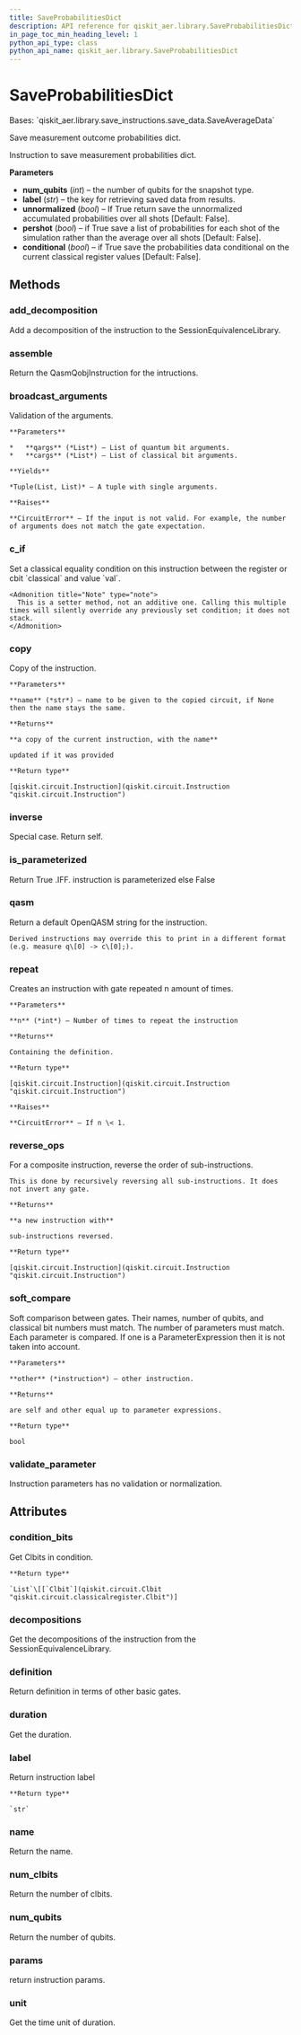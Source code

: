```yaml
---
title: SaveProbabilitiesDict
description: API reference for qiskit_aer.library.SaveProbabilitiesDict
in_page_toc_min_heading_level: 1
python_api_type: class
python_api_name: qiskit_aer.library.SaveProbabilitiesDict
---
```


# SaveProbabilitiesDict

<Class id="qiskit_aer.library.SaveProbabilitiesDict" github="https://github.com/qiskit/qiskit-aer/tree/stable/0.12/qiskit_aer/library/save_instructions/save_probabilities.py" signature="SaveProbabilitiesDict(num_qubits, label='probabilities_dict', unnormalized=False, pershot=False, conditional=False)">
  Bases: `qiskit_aer.library.save_instructions.save_data.SaveAverageData`

  Save measurement outcome probabilities dict.

  Instruction to save measurement probabilities dict.

  **Parameters**

  *   **num\_qubits** (*int*) – the number of qubits for the snapshot type.
  *   **label** (*str*) – the key for retrieving saved data from results.
  *   **unnormalized** (*bool*) – If True return save the unnormalized accumulated probabilities over all shots \[Default: False].
  *   **pershot** (*bool*) – if True save a list of probabilities for each shot of the simulation rather than the average over all shots \[Default: False].
  *   **conditional** (*bool*) – if True save the probabilities data conditional on the current classical register values \[Default: False].

  ## Methods

  ### add\_decomposition

  <Function id="qiskit_aer.library.SaveProbabilitiesDict.add_decomposition" signature="SaveProbabilitiesDict.add_decomposition(decomposition)">
    Add a decomposition of the instruction to the SessionEquivalenceLibrary.
  </Function>

  ### assemble

  <Function id="qiskit_aer.library.SaveProbabilitiesDict.assemble" signature="SaveProbabilitiesDict.assemble()">
    Return the QasmQobjInstruction for the intructions.
  </Function>

  ### broadcast\_arguments

  <Function id="qiskit_aer.library.SaveProbabilitiesDict.broadcast_arguments" signature="SaveProbabilitiesDict.broadcast_arguments(qargs, cargs)">
    Validation of the arguments.

    **Parameters**

    *   **qargs** (*List*) – List of quantum bit arguments.
    *   **cargs** (*List*) – List of classical bit arguments.

    **Yields**

    *Tuple(List, List)* – A tuple with single arguments.

    **Raises**

    **CircuitError** – If the input is not valid. For example, the number of arguments does not match the gate expectation.
  </Function>

  ### c\_if

  <Function id="qiskit_aer.library.SaveProbabilitiesDict.c_if" signature="SaveProbabilitiesDict.c_if(classical, val)">
    Set a classical equality condition on this instruction between the register or cbit `classical` and value `val`.

    <Admonition title="Note" type="note">
      This is a setter method, not an additive one. Calling this multiple times will silently override any previously set condition; it does not stack.
    </Admonition>
  </Function>

  ### copy

  <Function id="qiskit_aer.library.SaveProbabilitiesDict.copy" signature="SaveProbabilitiesDict.copy(name=None)">
    Copy of the instruction.

    **Parameters**

    **name** (*str*) – name to be given to the copied circuit, if None then the name stays the same.

    **Returns**

    **a copy of the current instruction, with the name**

    updated if it was provided

    **Return type**

    [qiskit.circuit.Instruction](qiskit.circuit.Instruction "qiskit.circuit.Instruction")
  </Function>

  ### inverse

  <Function id="qiskit_aer.library.SaveProbabilitiesDict.inverse" signature="SaveProbabilitiesDict.inverse()">
    Special case. Return self.
  </Function>

  ### is\_parameterized

  <Function id="qiskit_aer.library.SaveProbabilitiesDict.is_parameterized" signature="SaveProbabilitiesDict.is_parameterized()">
    Return True .IFF. instruction is parameterized else False
  </Function>

  ### qasm

  <Function id="qiskit_aer.library.SaveProbabilitiesDict.qasm" signature="SaveProbabilitiesDict.qasm()">
    Return a default OpenQASM string for the instruction.

    Derived instructions may override this to print in a different format (e.g. measure q\[0] -> c\[0];).
  </Function>

  ### repeat

  <Function id="qiskit_aer.library.SaveProbabilitiesDict.repeat" signature="SaveProbabilitiesDict.repeat(n)">
    Creates an instruction with gate repeated n amount of times.

    **Parameters**

    **n** (*int*) – Number of times to repeat the instruction

    **Returns**

    Containing the definition.

    **Return type**

    [qiskit.circuit.Instruction](qiskit.circuit.Instruction "qiskit.circuit.Instruction")

    **Raises**

    **CircuitError** – If n \< 1.
  </Function>

  ### reverse\_ops

  <Function id="qiskit_aer.library.SaveProbabilitiesDict.reverse_ops" signature="SaveProbabilitiesDict.reverse_ops()">
    For a composite instruction, reverse the order of sub-instructions.

    This is done by recursively reversing all sub-instructions. It does not invert any gate.

    **Returns**

    **a new instruction with**

    sub-instructions reversed.

    **Return type**

    [qiskit.circuit.Instruction](qiskit.circuit.Instruction "qiskit.circuit.Instruction")
  </Function>

  ### soft\_compare

  <Function id="qiskit_aer.library.SaveProbabilitiesDict.soft_compare" signature="SaveProbabilitiesDict.soft_compare(other)">
    Soft comparison between gates. Their names, number of qubits, and classical bit numbers must match. The number of parameters must match. Each parameter is compared. If one is a ParameterExpression then it is not taken into account.

    **Parameters**

    **other** (*instruction*) – other instruction.

    **Returns**

    are self and other equal up to parameter expressions.

    **Return type**

    bool
  </Function>

  ### validate\_parameter

  <Function id="qiskit_aer.library.SaveProbabilitiesDict.validate_parameter" signature="SaveProbabilitiesDict.validate_parameter(parameter)">
    Instruction parameters has no validation or normalization.
  </Function>

  ## Attributes

  ### condition\_bits

  <Attribute id="qiskit_aer.library.SaveProbabilitiesDict.condition_bits" name="condition_bits">
    Get Clbits in condition.

    **Return type**

    `List`\[[`Clbit`](qiskit.circuit.Clbit "qiskit.circuit.classicalregister.Clbit")]
  </Attribute>

  ### decompositions

  <Attribute id="qiskit_aer.library.SaveProbabilitiesDict.decompositions" name="decompositions">
    Get the decompositions of the instruction from the SessionEquivalenceLibrary.
  </Attribute>

  ### definition

  <Attribute id="qiskit_aer.library.SaveProbabilitiesDict.definition" name="definition">
    Return definition in terms of other basic gates.
  </Attribute>

  ### duration

  <Attribute id="qiskit_aer.library.SaveProbabilitiesDict.duration" name="duration">
    Get the duration.
  </Attribute>

  ### label

  <Attribute id="qiskit_aer.library.SaveProbabilitiesDict.label" name="label">
    Return instruction label

    **Return type**

    `str`
  </Attribute>

  ### name

  <Attribute id="qiskit_aer.library.SaveProbabilitiesDict.name" name="name">
    Return the name.
  </Attribute>

  ### num\_clbits

  <Attribute id="qiskit_aer.library.SaveProbabilitiesDict.num_clbits" name="num_clbits">
    Return the number of clbits.
  </Attribute>

  ### num\_qubits

  <Attribute id="qiskit_aer.library.SaveProbabilitiesDict.num_qubits" name="num_qubits">
    Return the number of qubits.
  </Attribute>

  ### params

  <Attribute id="qiskit_aer.library.SaveProbabilitiesDict.params" name="params">
    return instruction params.
  </Attribute>

  ### unit

  <Attribute id="qiskit_aer.library.SaveProbabilitiesDict.unit" name="unit">
    Get the time unit of duration.
  </Attribute>
</Class>

